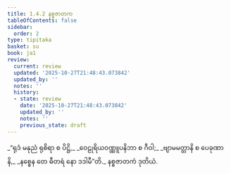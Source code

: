 ```yaml
---
title: 1.4.2 နစ္စဇာတက
tableOfContents: false
sidebar:
  order: 2
type: tipitaka
basket: su
book: ja1
review:
  current: review
  updated: '2025-10-27T21:48:43.073842'
  updated_by: ''
  notes: ''
  history:
  - state: review
    date: '2025-10-27T21:48:43.073842'
    updated_by: ''
    notes: ''
    previous_state: draft
---
```



<ReviewStatus review={frontmatter.review} showDetails={true} />

<HypothesisAnnotation frontmatter={frontmatter} />

<DynamicBreadcrumb />

<Division number="32" book="ja1" e="ch" v="22" p="8">

<Paragraph number="70" type="verses" book="ja1">
_“ရုဒံ မနုညံ ရုစိရာ စ ပိဋ္ဌိ,_  
_ဝေဠုရိယဝဏ္ဏူပနိဘာ စ ဂီဝါ;_  
_ဗျာမမတ္တာနိ စ ပေခုဏာနိ,_  
_နစ္စေန တေ ဓီတရံ နော ဒဒါမီ”တိ._  


</Paragraph>
</Division>

<Paragraph number="71" type="center" book="ja1">
နစ္စဇာတကံ ဒုတိယံ.
</Paragraph>